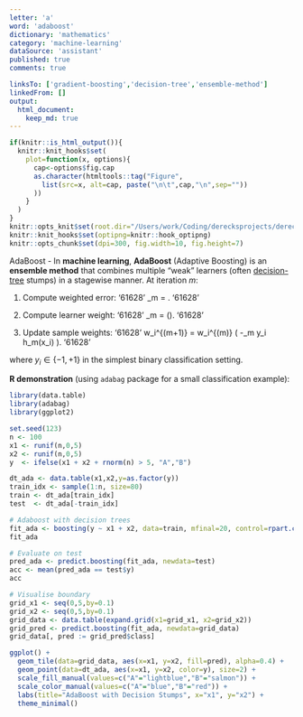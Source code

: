 ```yaml
---
letter: 'a'
word: 'adaboost'
dictionary: 'mathematics'
category: 'machine-learning'
dataSource: 'assistant'
published: true
comments: true

linksTo: ['gradient-boosting','decision-tree','ensemble-method']
linkedFrom: []
output:
  html_document:
    keep_md: true
---
```


```r
if(knitr::is_html_output()){
  knitr::knit_hooks$set(
    plot=function(x, options){
      cap<-options$fig.cap
      as.character(htmltools::tag("Figure",
        list(src=x, alt=cap, paste("\n\t",cap,"\n",sep=""))
      ))
    }
  )
}
knitr::opts_knit$set(root.dir="/Users/work/Coding/derecksprojects/derecksnotes.com-playground/derecksnotes.com/client/src/app/dictionaries/mathematics/definitions")
knitr::knit_hooks$set(optipng=knitr::hook_optipng)
knitr::opts_chunk$set(dpi=300, fig.width=10, fig.height=7)
```

<a id="adaboost">AdaBoost</a> - In **machine learning**, **AdaBoost** (Adaptive Boosting) is an **ensemble method** that combines multiple “weak” learners (often [decision-tree](#decision-tree) stumps) in a stagewise manner. At iteration $m$:

1. Compute weighted error:
'61628'
\epsilon_m = \frac{\sum_{i=1}^n w_i^{(m)} I\bigl( h_m(x_i) \neq y_i \bigr)}{\sum_{i=1}^n w_i^{(m)} }.
'61628'

2. Compute learner weight:
'61628'
\alpha_m = \frac{1}{2}\ln\Bigl(\frac{1-\epsilon_m}{\epsilon_m}\Bigr).
'61628'

3. Update sample weights:
'61628'
w_i^{(m+1)} = w_i^{(m)} \exp\bigl( -\alpha_m y_i h_m(x_i) \bigr).
'61628'

where $y_i\in\{-1,+1\}$ in the simplest binary classification setting.

**R demonstration** (using `adabag` package for a small classification example):

```r
library(data.table)
library(adabag)
library(ggplot2)

set.seed(123)
n <- 100
x1 <- runif(n,0,5)
x2 <- runif(n,0,5)
y  <- ifelse(x1 + x2 + rnorm(n) > 5, "A","B")

dt_ada <- data.table(x1,x2,y=as.factor(y))
train_idx <- sample(1:n, size=80)
train <- dt_ada[train_idx]
test  <- dt_ada[-train_idx]

# Adaboost with decision trees
fit_ada <- boosting(y ~ x1 + x2, data=train, mfinal=20, control=rpart.control(maxdepth=1))
fit_ada

# Evaluate on test
pred_ada <- predict.boosting(fit_ada, newdata=test)
acc <- mean(pred_ada == test$y)
acc

# Visualise boundary
grid_x1 <- seq(0,5,by=0.1)
grid_x2 <- seq(0,5,by=0.1)
grid_data <- data.table(expand.grid(x1=grid_x1, x2=grid_x2))
grid_pred <- predict.boosting(fit_ada, newdata=grid_data)
grid_data[, pred := grid_pred$class]

ggplot() +
  geom_tile(data=grid_data, aes(x=x1, y=x2, fill=pred), alpha=0.4) +
  geom_point(data=dt_ada, aes(x=x1, y=x2, color=y), size=2) +
  scale_fill_manual(values=c("A"="lightblue","B"="salmon")) +
  scale_color_manual(values=c("A"="blue","B"="red")) +
  labs(title="AdaBoost with Decision Stumps", x="x1", y="x2") +
  theme_minimal()
```
